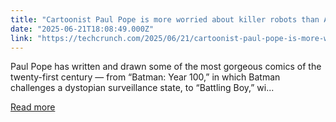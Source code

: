 ```yaml
---
title: "Cartoonist Paul Pope is more worried about killer robots than AI plagiarism"
date: "2025-06-21T18:08:49.000Z"
link: "https://techcrunch.com/2025/06/21/cartoonist-paul-pope-is-more-worried-about-killer-robots-than-ai-plagiarism/"
---
```


Paul Pope has written and drawn some of the most gorgeous comics of the twenty-first century — from “Batman: Year 100,” in which Batman challenges a dystopian surveillance state, to “Battling Boy,” wi...

[Read more](https://techcrunch.com/2025/06/21/cartoonist-paul-pope-is-more-worried-about-killer-robots-than-ai-plagiarism/)
